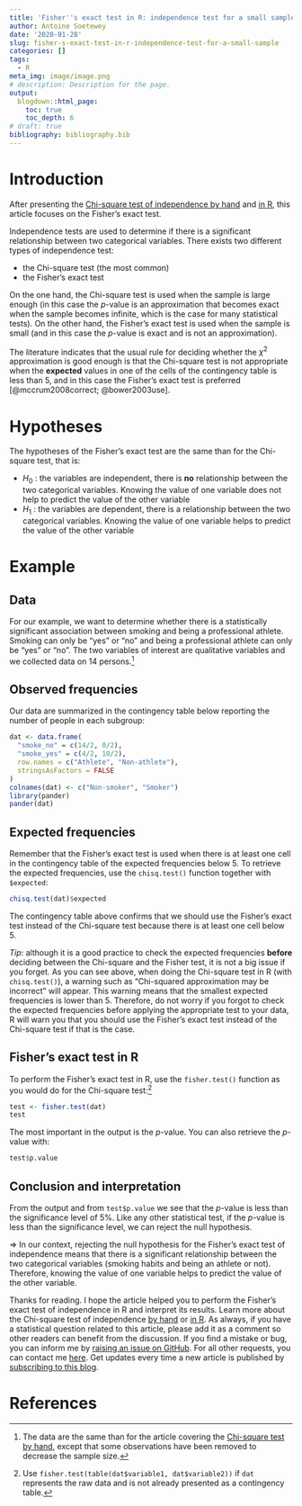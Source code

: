 ```yaml
---
title: 'Fisher''s exact test in R: independence test for a small sample'
author: Antoine Soetewey
date: '2020-01-28'
slug: fisher-s-exact-test-in-r-independence-test-for-a-small-sample
categories: []
tags:
  - R
meta_img: image/image.png
# description: Description for the page.
output:
  blogdown::html_page:
    toc: true
    toc_depth: 6
# draft: true
bibliography: bibliography.bib
---
```


# Introduction

After presenting the [Chi-square test of independence by hand](/blog/chi-square-test-of-independence-by-hand/) and [in R](/blog/chi-square-test-of-independence-in-r/), this article focuses on the Fisher's exact test.

Independence tests are used to determine if there is a significant relationship between two categorical variables. There exists two different types of independence test:

* the Chi-square test (the most common)
* the Fisher's exact test

On the one hand, the Chi-square test is used when the sample is large enough (in this case the $p$-value is an approximation that becomes exact when the sample becomes infinite, which is the case for many statistical tests). On the other hand, the Fisher's exact test is used when the sample is small (and in this case the $p$-value is exact and is not an approximation).

The literature indicates that the usual rule for deciding whether the $\chi^2$ approximation is good enough is that the Chi-square test is not appropriate when the **expected** values in one of the cells of the contingency table is less than 5, and in this case the Fisher's exact test is preferred [@mccrum2008correct; @bower2003use].

# Hypotheses

The hypotheses of the Fisher's exact test are the same than for the Chi-square test, that is:

* $H_0$ : the variables are independent, there is **no** relationship between the two categorical variables. Knowing the value of one variable does not help to predict the value of the other variable
* $H_1$ : the variables are dependent, there is a relationship between the two categorical variables. Knowing the value of one variable helps to predict the value of the other variable

# Example

## Data

For our example, we want to determine whether there is a statistically significant association between smoking and being a professional athlete. Smoking can only be "yes" or "no" and being a professional athlete can only be "yes" or "no". The two variables of interest are qualitative variables and we collected data on 14 persons.^[The data are the same than for the article covering the [Chi-square test by hand](/blog/chi-square-test-of-independence-by-hand/), except that some observations have been removed to decrease the sample size.]

## Observed frequencies

Our data are summarized in the contingency table below reporting the number of people in each subgroup:

```r
dat <- data.frame(
  "smoke_no" = c(14/2, 0/2),
  "smoke_yes" = c(4/2, 10/2),
  row.names = c("Athlete", "Non-athlete"),
  stringsAsFactors = FALSE
)
colnames(dat) <- c("Non-smoker", "Smoker")
library(pander)
pander(dat)
```

## Expected frequencies

Remember that the Fisher's exact test is used when there is at least one cell in the contingency table of the expected frequencies below 5. To retrieve the expected frequencies, use the `chisq.test()` function together with `$expected`:

```r
chisq.test(dat)$expected
```

The contingency table above confirms that we should use the Fisher's exact test instead of the Chi-square test because there is at least one cell below 5.

*Tip*: although it is a good practice to check the expected frequencies **before** deciding between the Chi-square and the Fisher test, it is not a big issue if you forget. As you can see above, when doing the Chi-square test in R (with `chisq.test()`), a warning such as "Chi-squared approximation may be incorrect" will appear. This warning means that the smallest expected frequencies is lower than 5. Therefore, do not worry if you forgot to check the expected frequencies before applying the appropriate test to your data, R will warn you that you should use the Fisher's exact test instead of the Chi-square test if that is the case.

## Fisher's exact test in R

To perform the Fisher's exact test in R, use the `fisher.test()` function as you would do for the Chi-square test:^[Use `fisher.test(table(dat$variable1, dat$variable2))` if `dat` represents the raw data and is not already presented as a contingency table.] 

```r
test <- fisher.test(dat)
test
```

The most important in the output is the $p$-value. You can also retrieve the $p$-value with:

```r
test$p.value
```

## Conclusion and interpretation

From the output and from `test$p.value` we see that the $p$-value is less than the significance level of 5%. Like any other statistical test, if the $p$-value is less than the significance level, we can reject the null hypothesis.
<!-- If you are not familiar with $p$-values, I invite you to read this [article](/blog/xxx/).  -->

$\Rightarrow$ In our context, rejecting the null hypothesis for the Fisher's exact test of independence means that there is a significant relationship between the two categorical variables (smoking habits and being an athlete or not). Therefore, knowing the value of one variable helps to predict the value of the other variable.

Thanks for reading. I hope the article helped you to perform the Fisher's exact test of independence in R and interpret its results. Learn more about the Chi-square test of independence [by hand](/blog/chi-square-test-of-independence-by-hand/) or [in R](/blog/chi-square-test-of-independence-in-r/). As always, if you have a statistical question related to this article, please add it as a comment so other readers can benefit from the discussion. If you find a mistake or bug, you can inform me by <a href="https://github.com/AntoineSoetewey/statsandr/issues" target="_blank" rel="noopener">raising an issue on GitHub</a>. For all other requests, you can contact me [here](/contact/). Get updates every time a new article is published by [subscribing to this blog](/subscribe/).

# References
